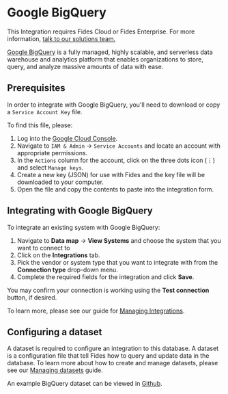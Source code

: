 
# Google BigQuery

<Callout emoji=""> This Integration requires Fides Cloud or Fides Enterprise. For more information, [talk to our solutions team.](https://ethyca.com/book-demo?utm_source=docs-site) </Callout>


[Google BigQuery](https://cloud.google.com/bigquery/) is a fully managed, highly scalable, and serverless data warehouse and analytics platform that enables organizations to store, query, and analyze massive amounts of data with ease.

## Prerequisites
In order to integrate with Google BigQuery, you'll need to download or copy a `Service Account Key` file. 

To find this file, please:
1. Log into the [Google Cloud Console](https://console.cloud.google.com/).
2. Navigate to `IAM & Admin` → `Service Accounts` and locate an account with appropriate permissions.
3. In the `Actions` column for the account, click on the three dots icon (⋮) and select `Manage keys`.
4. Create a new key (JSON) for use with Fides and the key file will be downloaded to your computer.
5. Open the file and copy the contents to paste into the integration form.


## Integrating with Google BigQuery
To integrate an existing system with Google BigQuery: 

1. Navigate to **Data map** → **View Systems** and choose the system that you want to connect to
2. Click on the **Integrations** tab.
3. Pick the vendor or system type that you want to integrate with from the **Connection type** drop-down menu.
4. Complete the required fields for the integration and click **Save**. 

You may confirm your connection is working using the **Test connection** button, if desired.

To learn more, please see our guide for [Managing Integrations](/user-guides/integrations/manage-integrations).

## Configuring a dataset
A dataset is required to configure an integration to this database. A dataset is a configuration file that tell Fides how to query and update data in the database. To learn more about how to create and manage datasets, please see our [Managing datasets](/user-guides/datasets) guide.

An example BigQuery dataset can be viewed in [Github](https://github.com/ethyca/fides/blob/main/data/dataset/bigquery_example_test_dataset.yml).



